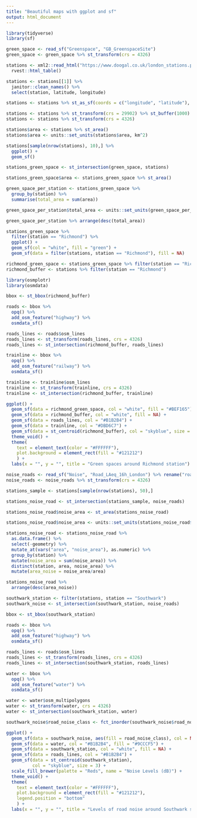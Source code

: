 ```yaml
---
title: "Beautiful maps with ggplot and sf"
output: html_document
---
```


```r
library(tidyverse)
library(sf)

```

```r
green_space <- read_sf("Greenspace", "GB_GreenspaceSite")
green_space <- green_space %>% st_transform(crs = 4326)

```

```r
stations <- xml2::read_html("https://www.doogal.co.uk/london_stations.php") %>% 
  rvest::html_table() 

stations <- stations[[1]] %>% 
  janitor::clean_names() %>% 
  select(station, latitude, longitude)

```

```r
stations <- stations %>% st_as_sf(coords = c("longitude", "latitude"), crs = 4326)

stations <- stations %>% st_transform(crs = 29902) %>% st_buffer(1000)
stations <- stations %>% st_transform(crs = 4326)

stations$area <- stations %>% st_area()
stations$area <- units::set_units(stations$area, km^2)

stations[sample(nrow(stations), 10),] %>% 
  ggplot() +
  geom_sf()

```

```r
stations_green_space <- st_intersection(green_space, stations)

stations_green_space$area <- stations_green_space %>% st_area()

green_space_per_station <- stations_green_space %>% 
  group_by(station) %>% 
  summarise(total_area = sum(area))

green_space_per_station$total_area <- units::set_units(green_space_per_station$total_area, km^2)

green_space_per_station %>% arrange(desc(total_area)) 


```

```r

stations_green_space %>% 
  filter(station == "Richmond") %>% 
  ggplot() + 
  geom_sf(col = "white", fill = "green") + 
  geom_sf(data = filter(stations, station == "Richmond"), fill = NA)

richmond_green_space <- stations_green_space %>% filter(station == "Richmond")
richmond_buffer <- stations %>% filter(station == "Richmond")
```

```r
library(osmplotr)
library(osmdata)

bbox <- st_bbox(richmond_buffer)

roads <- bbox %>% 
  opq() %>% 
  add_osm_feature("highway") %>% 
  osmdata_sf()

roads_lines <- roads$osm_lines
roads_lines <- st_transform(roads_lines, crs = 4326)
roads_lines <- st_intersection(richmond_buffer, roads_lines)

trainline <- bbox %>% 
  opq() %>% 
  add_osm_feature("railway") %>% 
  osmdata_sf()

trainline <- trainline$osm_lines
trainline <- st_transform(trainline, crs = 4326)
trainline <- st_intersection(richmond_buffer, trainline)

```

```r

ggplot() + 
  geom_sf(data = richmond_green_space, col = "white", fill = "#BEF165") + 
  geom_sf(data = richmond_buffer, col = "white", fill = NA) + 
  geom_sf(data = roads_lines, col = "#B1B2B4") + 
  geom_sf(data = trainline, col = "#DBD6C7") + 
  geom_sf(data = st_centroid(richmond_buffer), col = "skyblue", size = 3) + 
  theme_void() +
  theme(
    text = element_text(color = "#FFFFFF"), 
    plot.background = element_rect(fill = "#121212")
    ) + 
  labs(x = "", y = "", title = "Green spaces around Richmond station")

```


```r
noise_roads <- read_sf("Noise", "Road_LAeq_16h_London") %>% rename("road_noise_class" = 1)
noise_roads <- noise_roads %>% st_transform(crs = 4326)

stations_sample <- stations[sample(nrow(stations), 50),]

stations_noise_road <- st_intersection(stations_sample, noise_roads)

stations_noise_road$noise_area <- st_area(stations_noise_road)

stations_noise_road$noise_area <- units::set_units(stations_noise_road$noise_area, km^2)

stations_noise_road <- stations_noise_road %>% 
  as.data.frame() %>% 
  select(-geometry) %>% 
  mutate_at(vars("area", "noise_area"), as.numeric) %>% 
  group_by(station) %>% 
  mutate(noise_area = sum(noise_area)) %>% 
  distinct(station, area, noise_area) %>% 
  mutate(area_noise = noise_area/area)

stations_noise_road %>% 
  arrange(desc(area_noise))

```


```r

southwark_station <- filter(stations, station == "Southwark")
southwark_noise <- st_intersection(southwark_station, noise_roads)

bbox <- st_bbox(southwark_station)

roads <- bbox %>% 
  opq() %>% 
  add_osm_feature("highway") %>% 
  osmdata_sf()

roads_lines <- roads$osm_lines
roads_lines <- st_transform(roads_lines, crs = 4326)
roads_lines <- st_intersection(southwark_station, roads_lines)

water <- bbox %>% 
  opq() %>% 
  add_osm_feature("water") %>% 
  osmdata_sf()

water <- water$osm_multipolygons
water <- st_transform(water, crs = 4326)
water <- st_intersection(southwark_station, water)

southwark_noise$road_noise_class <- fct_inorder(southwark_noise$road_noise_class)

ggplot() + 
  geom_sf(data = southwark_noise, aes(fill = road_noise_class), col = NA) + 
  geom_sf(data = water, col = "#B1B2B4", fill = "#9CCCF5") + 
  geom_sf(data = southwark_station, col = "white", fill = NA) + 
  geom_sf(data = roads_lines, col = "#B1B2B4") + 
  geom_sf(data = st_centroid(southwark_station), 
          col = "skyblue", size = 3) + 
  scale_fill_brewer(palette = "Reds", name = "Noise Levels (dB)") + 
  theme_void() +
  theme(
    text = element_text(color = "#FFFFFF"), 
    plot.background = element_rect(fill = "#121212"),
    legend.position = "bottom"
    ) + 
  labs(x = "", y = "", title = "Levels of road noise around Southwark station")

```


